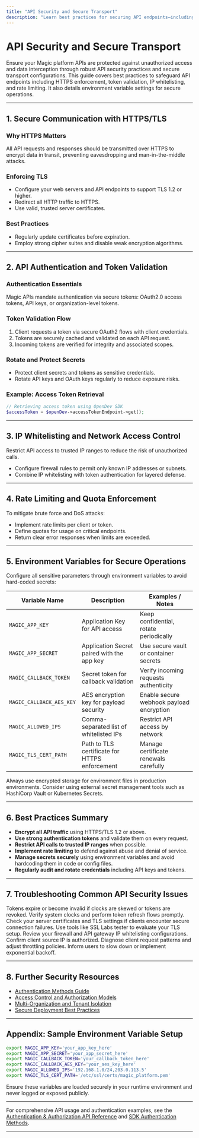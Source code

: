 ```yaml
---
title: "API Security and Secure Transport"
description: "Learn best practices for securing API endpoints—including HTTPS/TLS enforcement, token validation, IP whitelisting, and rate limiting to mitigate unauthorized access. See how to configure environment variables for secure operations."
---
```


# API Security and Secure Transport

Ensure your Magic platform APIs are protected against unauthorized access and data interception through robust API security practices and secure transport configurations. This guide covers best practices to safeguard API endpoints including HTTPS enforcement, token validation, IP whitelisting, and rate limiting. It also details environment variable settings for secure operations.

---

## 1. Secure Communication with HTTPS/TLS

### Why HTTPS Matters
All API requests and responses should be transmitted over HTTPS to encrypt data in transit, preventing eavesdropping and man-in-the-middle attacks.

### Enforcing TLS
- Configure your web servers and API endpoints to support TLS 1.2 or higher.
- Redirect all HTTP traffic to HTTPS.
- Use valid, trusted server certificates.

### Best Practices
- Regularly update certificates before expiration.
- Employ strong cipher suites and disable weak encryption algorithms.

---

## 2. API Authentication and Token Validation

### Authentication Essentials
Magic APIs mandate authentication via secure tokens: OAuth2.0 access tokens, API keys, or organization-level tokens.

### Token Validation Flow
1. Client requests a token via secure OAuth2 flows with client credentials.
2. Tokens are securely cached and validated on each API request.
3. Incoming tokens are verified for integrity and associated scopes.

### Rotate and Protect Secrets
- Protect client secrets and tokens as sensitive credentials.
- Rotate API keys and OAuth keys regularly to reduce exposure risks.

### Example: Access Token Retrieval
```php
// Retrieving access token using OpenDev SDK
$accessToken = $openDev->accessTokenEndpoint->get();
```

---

## 3. IP Whitelisting and Network Access Control

Restrict API access to trusted IP ranges to reduce the risk of unauthorized calls.

- Configure firewall rules to permit only known IP addresses or subnets.
- Combine IP whitelisting with token authentication for layered defense.

---

## 4. Rate Limiting and Quota Enforcement

To mitigate brute force and DoS attacks:

- Implement rate limits per client or token.
- Define quotas for usage on critical endpoints.
- Return clear error responses when limits are exceeded.

---

## 5. Environment Variables for Secure Operations

Configure all sensitive parameters through environment variables to avoid hard-coded secrets:

| Variable Name                 | Description                                   | Examples / Notes                          |
|------------------------------|-----------------------------------------------|------------------------------------------|
| `MAGIC_APP_KEY`              | Application Key for API access                | Keep confidential, rotate periodically   |
| `MAGIC_APP_SECRET`           | Application Secret paired with the app key   | Use secure vault or container secrets    |
| `MAGIC_CALLBACK_TOKEN`       | Secret token for callback validation          | Verify incoming requests authenticity    |
| `MAGIC_CALLBACK_AES_KEY`     | AES encryption key for payload security      | Enable secure webhook payload encryption |
| `MAGIC_ALLOWED_IPS`          | Comma-separated list of whitelisted IPs      | Restrict API access by network             |
| `MAGIC_TLS_CERT_PATH`        | Path to TLS certificate for HTTPS enforcement | Manage certificate renewals carefully     |

<Tip>
Always use encrypted storage for environment files in production environments. Consider using external secret management tools such as HashiCorp Vault or Kubernetes Secrets.
</Tip>

---

## 6. Best Practices Summary

- **Encrypt all API traffic** using HTTPS/TLS 1.2 or above.
- **Use strong authentication tokens** and validate them on every request.
- **Restrict API calls to trusted IP ranges** when possible.
- **Implement rate limiting** to defend against abuse and denial of service.
- **Manage secrets securely** using environment variables and avoid hardcoding them in code or config files.
- **Regularly audit and rotate credentials** including API keys and tokens.

---

## 7. Troubleshooting Common API Security Issues

<AccordionGroup title="Troubleshooting API Security">
<Accordion title="Token Expiration or Invalid Token Errors">
Tokens expire or become invalid if clocks are skewed or tokens are revoked. Verify system clocks and perform token refresh flows promptly.
</Accordion>
<Accordion title="HTTPS Configuration Errors">
Check your server certificates and TLS settings if clients encounter secure connection failures. Use tools like SSL Labs tester to evaluate your TLS setup.
</Accordion>
<Accordion title="IP Access Denied"
>Review your firewall and API gateway IP whitelisting configurations. Confirm client source IP is authorized.
</Accordion>
<Accordion title="Rate Limit Exceeded Responses">
Diagnose client request patterns and adjust throttling policies. Inform users to slow down or implement exponential backoff.
</Accordion>
</AccordionGroup>

---

## 8. Further Security Resources

- [Authentication Methods Guide](/security/authentication-and-access/authentication-methods)
- [Access Control and Authorization Models](/security/authentication-and-access/access-control-and-authorization)
- [Multi-Organization and Tenant Isolation](/security/authentication-and-access/multi-organization-and-tenant-isolation)
- [Secure Deployment Best Practices](/guides/best-practices-optimization/secure-deployment)

---

## Appendix: Sample Environment Variable Setup

```bash
export MAGIC_APP_KEY='your_app_key_here'
export MAGIC_APP_SECRET='your_app_secret_here'
export MAGIC_CALLBACK_TOKEN='your_callback_token_here'
export MAGIC_CALLBACK_AES_KEY='your_aes_key_here'
export MAGIC_ALLOWED_IPS='192.168.1.0/24,203.0.113.5'
export MAGIC_TLS_CERT_PATH='/etc/ssl/certs/magic_platform.pem'
```

Ensure these variables are loaded securely in your runtime environment and never logged or exposed publicly.

---

For comprehensive API usage and authentication examples, see the [Authentication & Authorization API Reference](/api-reference/auth-rate-limits/api-authentication) and [SDK Authentication Methods](/sdks/configuration-auth/authentication-methods).


---